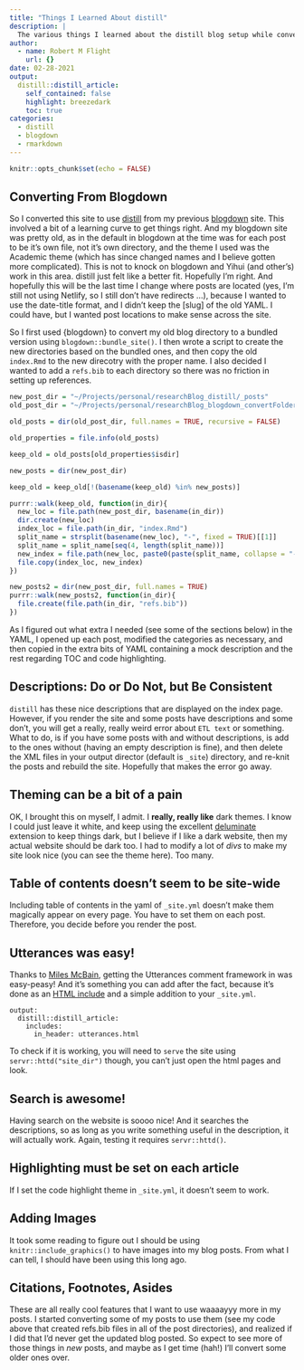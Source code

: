 ```yaml
---
title: "Things I Learned About distill"
description: |
  The various things I learned about the distill blog setup while converting posts over from my old blogdown site.
author:
  - name: Robert M Flight
    url: {}
date: 02-28-2021
output:
  distill::distill_article:
    self_contained: false
    highlight: breezedark
    toc: true
categories:
  - distill
  - blogdown
  - rmarkdown
---
```



```r
knitr::opts_chunk$set(echo = FALSE)
```

## Converting From Blogdown

So I converted this site to use [distill](https://blog.rstudio.com/2020/12/07/distill/) from my previous [blogdown](https://bookdown.org/yihui/blogdown/) site.
This involved a bit of a learning curve to get things right.
And my blogdown site was pretty old, as in the default in blogdown at the time was for each post to be it's own file, not it's own directory, and the theme I used was the Academic theme (which has since changed names and I believe gotten more complicated).
This is not to knock on blogdown and Yihui (and other's) work in this area.
distill just felt like a better fit.
Hopefully I'm right.
And hopefully this will be the last time I change where posts are located (yes, I'm still not using Netlify, so I still don't have redirects ...), because I wanted to use the date-title format, and I didn't keep the [slug] of the old YAML.
I could have, but I wanted post locations to make sense across the site.

So I first used {blogdown} to convert my old blog directory to a bundled version using `blogdown::bundle_site()`.
I then wrote a script to create the new directories based on the bundled ones, and then copy the old `index.Rmd` to the new direcotry with the proper name.
I also decided I wanted to add a `refs.bib` to each directory so there was no friction in setting up references.

```r
new_post_dir = "~/Projects/personal/researchBlog_distill/_posts"
old_post_dir = "~/Projects/personal/researchBlog_blogdown_convertFolders-bundle/content/post"

old_posts = dir(old_post_dir, full.names = TRUE, recursive = FALSE)

old_properties = file.info(old_posts)

keep_old = old_posts[old_properties$isdir]

new_posts = dir(new_post_dir)

keep_old = keep_old[!(basename(keep_old) %in% new_posts)]

purrr::walk(keep_old, function(in_dir){
  new_loc = file.path(new_post_dir, basename(in_dir))
  dir.create(new_loc)
  index_loc = file.path(in_dir, "index.Rmd")
  split_name = strsplit(basename(new_loc), "-", fixed = TRUE)[[1]]
  split_name = split_name[seq(4, length(split_name))]
  new_index = file.path(new_loc, paste0(paste(split_name, collapse = "-"), ".Rmd"))
  file.copy(index_loc, new_index)
})

new_posts2 = dir(new_post_dir, full.names = TRUE)
purrr::walk(new_posts2, function(in_dir){
  file.create(file.path(in_dir, "refs.bib"))
})
```

As I figured out what extra I needed (see some of the sections below) in the YAML, I opened up each post, modified the categories as necessary, and then copied in the extra bits of YAML containing a mock description and the rest regarding TOC and code highlighting.

## Descriptions: Do or Do Not, but Be Consistent

`distill` has these nice descriptions that are displayed on the index page.
However, if you render the site and some posts have descriptions and some don't, you will get a really, really weird error about `ETL text` or something.
What to do, is if you have some posts with and without descriptions, is add to the ones without (having an empty description is fine), and then delete the XML files in your output director (default is `_site`) directory, and re-knit the posts and rebuild the site.
Hopefully that makes the error go away.

## Theming can be a bit of a pain

OK, I brought this on myself, I admit.
I **really, really like** dark themes. 
I know I could just leave it white, and keep using the excellent [deluminate](https://deluminate.github.io/) extension to keep things dark, but I believe if I like a dark website, then my actual website should be dark too.
I had to modify a lot of *divs* to make my site look nice (you can see the theme here).
Too many.

## Table of contents doesn't seem to be site-wide

Including table of contents in the yaml of `_site.yml` doesn't make them magically appear on every page.
You have to set them on each post.
Therefore, you decide before you render the post.

## Utterances was easy!

Thanks to [Miles McBain](https://milesmcbain.micro.blog/2020/09/04/how-i-got.html), getting the Utterances comment framework in was easy-peasy!
And it's something you can add after the fact, because it's done as an [HTML include](https://github.com/MilesMcBain/milesmcbain.com/blob/master/utterances.html) and a simple addition to your `_site.yml`.

```
output:
  distill::distill_article:
    includes:
      in_header: utterances.html
```

To check if it is working, you will need to `serve` the site using `servr::httd("site_dir")` though, you can't just open the html pages and look.

## Search is awesome!

Having search on the website is soooo nice!
And it searches the descriptions, so as long as you write something useful in the description, it will actually work.
Again, testing it requires `servr::httd()`.

## Highlighting must be set on each article

If I set the code highlight theme in `_site.yml`, it doesn't seem to work.

## Adding Images

It took some reading to figure out I should be using `knitr::include_graphics()` to have images into my blog posts.
From what I can tell, I should have been using this long ago.

## Citations, Footnotes, Asides

These are all really cool features that I want to use waaaayyy more in my posts.
I started converting some of my posts to use them (see my code above that created refs.bib files in all of the post directories), and realized if I did that I'd never get the updated blog posted.
So expect to see more of those things in *new* posts, and maybe as I get time (hah!) I'll convert some older ones over.
